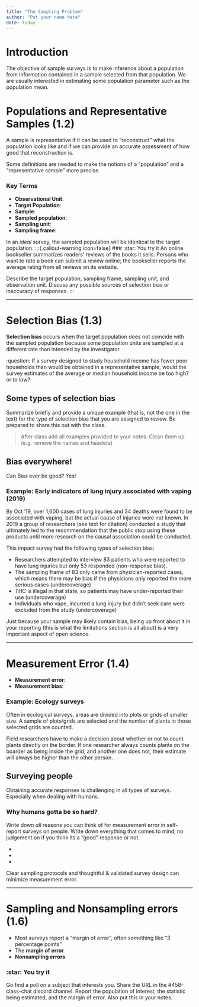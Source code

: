 ```yaml
---
title: "The Sampling Problem"
author: "Put your name here"
date: today
---
```


# Introduction

The objective of sample surveys is to make inference about a population from information contained in a sample selected from that population. We are usually interested in estimating some population parameter such as the population mean.

# Populations and Representative Samples (1.2)

A sample is representative if it can be used to "reconstruct" what the population looks like and if we can provide an accurate assessment of how good that reconstruction is.

Some definitions are needed to make the notions of a "population" and a "representative sample" more precise.

### Key Terms

-   **Observational Unit**: 
-   **Target Population**: 
-   **Sample**: 
-   **Sampled population**: 
-   **Sampling unit**: 
-   **Sampling frame**: 

In an *ideal* survey, the sampled population will be identical to the target population. 
:::{.callout-warning icon=false}
### :star: You try it
An online bookseller summarizes readers' reviews of the books it sells. Persons who want to rate a book can submit a review online; the bookseller reports the average rating from all reviews on its website.

Describe the target population, sampling frame, sampling unit, and observation unit. Discuss any possible sources of selection bias or inaccuracy of responses.
:::

----

# Selection Bias (1.3)

**Selection bias** occurs when the target population does not coincide with the sampled population because some population units are sampled at a different rate than intended by the investigator. 

:question: If a survey designed to study household income has fewer poor households than would be obtained in a representative sample, would the survey estimates of the average or median household income be too high? or to low? 

## Some types of selection bias

Summarize briefly and provide a unique example (that is, not the one in the text) for the type of selection bias that you are assigned to review. Be prepared to share this out with the class. 


> After class add all examples provided to your notes. Clean them up (e.g. remove the names and headers)


## Bias everywhere!

Can Bias ever be good? Yes! 


:::{.callout-tip icon=true}
### Example: Early indicators of lung injury associated with vaping (2019)

By Oct '19, over 1,600 cases of lung injuries and 34 deaths were found to be associated with vaping, but the actual cause of injuries were not known. In 2019 a group of researchers (see text for citation) conducted a study that ultimately led to the recommendation that the public stop using these products until more research on the causal association could be conducted. 

This impact survey had the following types of selection bias: 

* Researchers attempted to interview 83 patients who were reported to have lung injuries but only 53 responded (non-response bias). 
* The sampling frame of 83 only came from physician-reported cases, which means there may be bias if the physicians only reported the more serious cases (undercoverage)
* THC is illegal in that state, so patients may have under-reported their use (undercoverage)
* Individuals who vape, incurred a lung injury but didn't seek care were excluded from the study (undercoverage)
:::

Just because your sample may likely contain bias, being up front about it in your reporting (this is what the limitations section is all about) is a very important aspect of open science. 

----

# Measurement Error (1.4)

* **Measurement error**: 
* **Measurement bias**: 

:::{.callout-tip icon=true}
### Example: Ecology surveys

Often in ecological surveys, areas are divided into plots or grids of smaller size. A sample of plots/grids are selected and the number of plants in those selected grids are counted. 

Field researchers have to make a decision about whether or not to count plants directly on the border. If one researcher always counts plants on the boarder as being inside the grid, and another one does not, their estimate will always be higher than the other person. 
:::


## Surveying people 

Obtaining accurate responses is challenging in all types of surveys. Especially when dealing with humans. 

:::{.callout-note appearance=minimal}
### Why humans gotta be so hard?
Write down _all_ reasons you can think of for measurement error in self-report surveys on people. Write down everything that comes to mind, no judgement on if you think its a "good" response or not.  
:::

* 
* 
* 


Clear sampling protocols and thoughtful & validated survey design can minimize measurement error. 

----

# Sampling and Nonsampling errors (1.6)

* Most surveys report a "margin of error", often something like "3 percentage points"
* The **margin of error** 
* **Nonsampling errors** 


:::{.callout-warning icon=false}
### :star: You try it
Go find a poll on a subject that interests you. Share the URL in the #458-class-chat discord channel. 
Report the population of interest, the statistic being estimated, and the margin of error.
Also put this in your notes. 
:::


